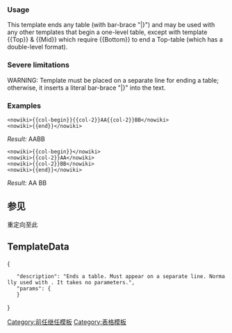 {{Documentation subpage}}
{{High-use|76168}}
{{Expand language|time=2018-09-29T12:26:24+00:00}}
<!-- PLEASE ADD CATEGORIES AND INTERWIKIS AT THE BOTTOM OF THIS PAGE -->

=== Usage ===
This template ends any table (with bar-brace "|}") and may be used with any other templates that begin a one-level table, except with template <nowiki>{{Top}} & {{Mid}} which require {{Bottom}}</nowiki> to end a Top-table (which has a double-level format).

===Severe limitations===
WARNING: Template {{tl|end}} must be placed on a separate line for ending a table; otherwise, it inserts a literal bar-brace "|}" into the text.

===Examples===
<pre>
<nowiki>{{col-begin}}{{col-2}}AA{{col-2}}BB</nowiki>
<nowiki>{{end}}</nowiki>
</pre>
''Result:''
{{col-begin}}{{col-2}}AA{{col-2}}BB
{{end}}
<pre>
<nowiki>{{col-begin}}</nowiki>
<nowiki>{{col-2}}AA</nowiki>
<nowiki>{{col-2}}BB</nowiki>
<nowiki>{{end}}</nowiki>
</pre>
''Result:''
{{col-begin}}
{{col-2}}AA
{{col-2}}BB
{{end}}

== 参见 ==
'''{{tl|!)}}'''重定向至此

==TemplateData==
{{TemplateDataHeader}}
<templatedata>
{
    "description": "Ends a table. Must appear on a separate line. Normally used with {{col-begin}}. It takes no parameters.",
    "params": {
    }
}
</templatedata><includeonly>
<!-- CATEGORIES AND INTERWIKIS HERE, THANKS -->
[[Category:前任继任模板]]
[[Category:表格模板]]
</includeonly>